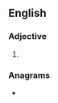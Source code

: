 ==English==

===Adjective===
{{head|en|adjective superlative form}}

# {{en-superlative of|seedy}}

===Anagrams===
* {{l|en|Teesside}}